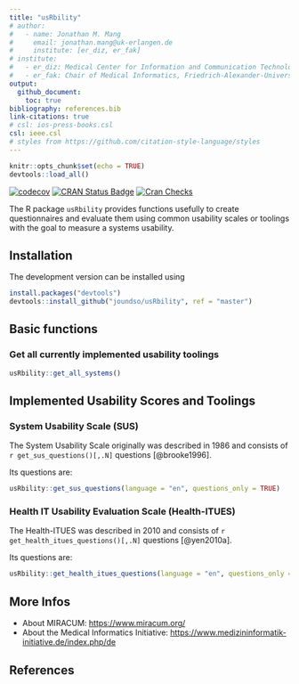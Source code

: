 ```yaml
---
title: "usRbility"
# author:
#   - name: Jonathan M. Mang
#     email: jonathan.mang@uk-erlangen.de
#     institute: [er_diz, er_fak]
# institute:
#   - er_diz: Medical Center for Information and Communication Technology, Universitätsklinikum Erlangen, Erlangen, Germany.
#   - er_fak: Chair of Medical Informatics, Friedrich-Alexander-University Erlangen-Nürnberg (FAU), Erlangen, Germany.
output: 
  github_document:
    toc: true
bibliography: references.bib
link-citations: true
# csl: ios-press-books.csl
csl: ieee.csl
# styles from https://github.com/citation-style-language/styles
---
```


```r
knitr::opts_chunk$set(echo = TRUE)
devtools::load_all()
```

<!-- badges: start -->

[![codecov](https://codecov.io/gh/joundso/usRbility/branch/master/graph/badge.svg)](https://codecov.io/gh/joundso/usRbility)
[![CRAN Status Badge](https://www.r-pkg.org/badges/version-ago/usRbility)](https://cran.r-project.org/package=usRbility)
[![Cran Checks](https://cranchecks.info/badges/worst/usRbility)](https://cran.r-project.org/web/checks/check_results_usRbility.html)

<!-- badges: end -->

The R package `usRbility` provides functions usefully to create questionnaires and evaluate them using common usability scales or toolings with the goal to measure a systems usability.

## Installation

<!---
You can install `usRbility` directly from CRAN:

```r
install.packages("usRbility")
```
-->

The development version can be installed using

```r
install.packages("devtools")
devtools::install_github("joundso/usRbility", ref = "master")
```

## Basic functions

### Get all currently implemented usability toolings

```r
usRbility::get_all_systems()
```

## Implemented Usability Scores and Toolings

### System Usability Scale (SUS)

The System Usability Scale originally was described in 1986 and consists of `r get_sus_questions()[,.N]` questions [@brooke1996].

Its questions are:

<!-- ```{r list_sus_questions, results='asis'} -->
<!-- for (q in usRbility::get_sus_questions(language = "en", questions_only = TRUE)) { -->
<!--   cat(paste0("1. ", q, "\n")) -->
<!-- } -->
<!-- ``` -->

```r
usRbility::get_sus_questions(language = "en", questions_only = TRUE)
```

### Health IT Usability Evaluation Scale (Health-ITUES)

The Health-ITUES was described in 2010 and consists of `r get_health_itues_questions()[,.N]` questions [@yen2010a].

Its questions are:
```r
usRbility::get_health_itues_questions(language = "en", questions_only = TRUE)
```

## More Infos

- About MIRACUM: <https://www.miracum.org/>
- About the Medical Informatics Initiative: <https://www.medizininformatik-initiative.de/index.php/de>

## References
